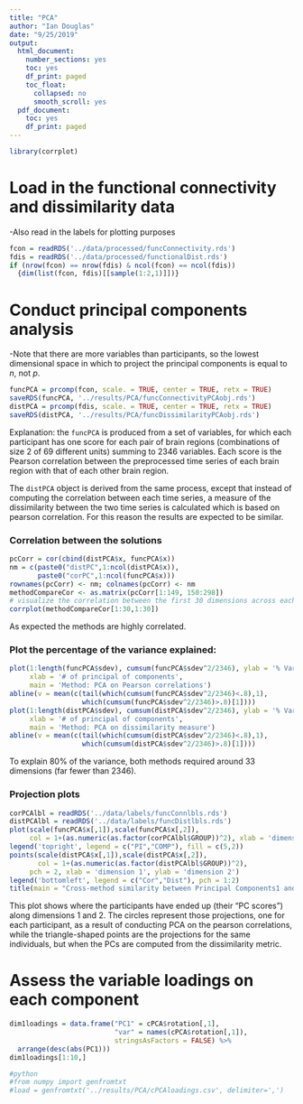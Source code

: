 ```yaml
---
title: "PCA"
author: "Ian Douglas"
date: "9/25/2019"
output:
  html_document:
    number_sections: yes
    toc: yes
    df_print: paged
    toc_float:
      collapsed: no
      smooth_scroll: yes
  pdf_document:
    toc: yes
    df_print: paged
---
```

```r
library(corrplot)
```

# Load in the functional connectivity and dissimilarity data
-Also read in the labels for plotting purposes
```r
fcon = readRDS('../data/processed/funcConnectivity.rds')
fdis = readRDS('../data/processed/functionalDist.rds')
if (nrow(fcon) == nrow(fdis) & ncol(fcon) == ncol(fdis)) 
  {dim(list(fcon, fdis)[[sample(1:2,1)]])}
```

# Conduct principal components analysis
-Note that there are more variables than participants, so the lowest dimensional space in which to project the principal components is equal to $n$, not $p$.
```r
funcPCA = prcomp(fcon, scale. = TRUE, center = TRUE, retx = TRUE)
saveRDS(funcPCA, '../results/PCA/funcConnectivityPCAobj.rds')
distPCA = prcomp(fdis, scale. = TRUE, center = TRUE, retx = TRUE)
saveRDS(distPCA, '../results/PCA/funcDissimilarityPCAobj.rds')
```

Explanation: the `funcPCA` is produced from a set of variables, for which each participant has one score for each pair of brain regions (combinations of size 2 of 69 different units) summing to 2346 variables. Each score is the Pearson correlation between the preprocessed time series of each brain region with that of each other brain region.

The `distPCA` object is derived from the same process, except that instead of computing the correlation between each time series, a measure of the dissimilarity between the two time series is calculated which is based on pearson correlation. For this reason the results are expected to be similar.

### Correlation between the solutions
```r
pcCorr = cor(cbind(distPCA$x, funcPCA$x))
nm = c(paste0("distPC",1:ncol(distPCA$x)),
       paste0("corPC",1:ncol(funcPCA$x)))
rownames(pcCorr) <- nm; colnames(pcCorr) <- nm
methodCompareCor <- as.matrix(pcCorr[1:149, 150:298])
# visualize the correlation between the first 30 dimensions across each method 
corrplot(methodCompareCor[1:30,1:30])
```

As expected the methods are highly correlated.

### Plot the percentage of the variance explained:
```r
plot(1:length(funcPCA$sdev), cumsum(funcPCA$sdev^2/2346), ylab = '% Variance explained', 
     xlab = '# of principal of components',
     main = 'Method: PCA on Pearson correlations')
abline(v = mean(c(tail(which(cumsum(funcPCA$sdev^2/2346)<.8),1),
                  which(cumsum(funcPCA$sdev^2/2346)>.8)[1])))
plot(1:length(distPCA$sdev), cumsum(distPCA$sdev^2/2346), ylab = '% Variance explained', 
     xlab = '# of principal of components',
     main = 'Method: PCA on dissimilarity measure')
abline(v = mean(c(tail(which(cumsum(distPCA$sdev^2/2346)<.8),1),
                  which(cumsum(distPCA$sdev^2/2346)>.8)[1])))
```

To explain 80% of the variance, both methods required around 33 dimensions (far fewer than 2346).

### Projection plots
```r
corPCAlbl = readRDS('../data/labels/funcConnlbls.rds')
distPCAlbl = readRDS('../data/labels/funcDistlbls.rds')
plot(scale(funcPCA$x[,1]),scale(funcPCA$x[,2]), 
     col = 1+(as.numeric(as.factor(corPCAlbl$GROUP))^2), xlab = 'dimension 1', ylab = 'dimension 2')
legend('topright', legend = c("PI","COMP"), fill = c(5,2))
points(scale(distPCA$x[,1]),scale(distPCA$x[,2]), 
       col = 1+(as.numeric(as.factor(distPCAlbl$GROUP))^2),
     pch = 2, xlab = 'dimension 1', ylab = 'dimension 2')
legend('bottomleft', legend = c("Cor","Dist"), pch = 1:2)
title(main = "Cross-method similarity between Principal Components1 and 2")
```

This plot shows where the participants have ended up (their "PC scores") along dimensions 1 and 2. The circles represent those projections, one for each participant, as a result of conducting PCA on the pearson correlations, while the triangle-shaped points are the projections for the same individuals, but when the PCs are computed from the dissimilarity metric.

# Assess the variable loadings on each component
```r
dim1loadings = data.frame("PC1" = cPCA$rotation[,1],
                          "var" = names(cPCA$rotation[,1]),
                          stringsAsFactors = FALSE) %>%
  arrange(desc(abs(PC1)))
dim1loadings[1:10,]
```

```r
#python
#from numpy import genfromtxt
#load = genfromtxt('../results/PCA/cPCAloadings.csv', delimiter=',')
```

